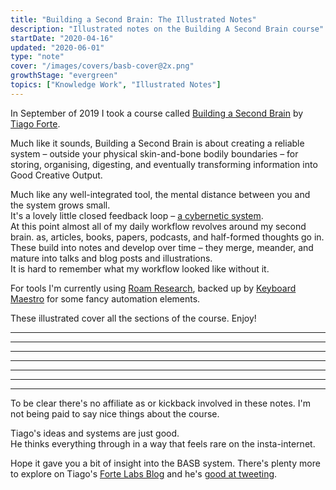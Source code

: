 ```yaml
---
title: "Building a Second Brain: The Illustrated Notes"
description: "Illustrated notes on the Building A Second Brain course"
startDate: "2020-04-16"
updated: "2020-06-01"
type: "note"
cover: "/images/covers/basb-cover@2x.png"
growthStage: "evergreen"
topics: ["Knowledge Work", "Illustrated Notes"]
---
```


In September of 2019 I took a course called <a href='https://www.buildingasecondbrain.com'>Building a Second Brain</a> by <a href='https://twitter.com/fortelabs'>Tiago Forte</a>.

Much like it sounds, Building a Second Brain is about creating a reliable system – outside your physical skin-and-bone bodily boundaries – for storing, organising, digesting, and eventually transforming information into Good Creative Output.

Much like any well-integrated tool, the mental distance between you and the system grows small.  
It's a lovely little closed feedback loop – <a href="https://en.wikipedia.org/wiki/Cybernetics">a cybernetic system</a>.  
At this point almost all of my daily workflow revolves around my second brain. as, articles, books, papers, podcasts, and half-formed thoughts go in.  
These build into notes and develop over time – they merge, meander, and mature into talks and blog posts and illustrations.  
It is hard to remember what my workflow looked like without it.

For tools I'm currently using <a href="https://roamresearch.com/">Roam Research</a>, backed up by <a href="https://www.keyboardmaestro.com/main/">Keyboard Maestro</a> for some fancy automation elements.

These illustrated cover all the sections of the course. Enjoy!

---

<FullWidthImage
    width="980px"
    src="https://res.cloudinary.com/dg3gyk0gu/image/upload/c_scale,f_auto,q_auto:best,w_1200/v1586173192/maggieappleton.com/basb/Basb1-4_2x.jpg"
    alt="Building a second brain (BASB) illustrated notes on the PARA system of organising content projects, areas, resources, and archives"
/>

<FullWidthImage
    width="980px"
    src="https://res.cloudinary.com/dg3gyk0gu/image/upload/c_scale,f_auto,q_auto:best,w_1200/v1586173190/maggieappleton.com/basb/Basb1-2_2x.jpg"
    alt="BASB sketchnotes on putting projects in priority order and defining the desired outcome"
/>

<FullWidthImage
    width="980px"
    src="https://res.cloudinary.com/dg3gyk0gu/image/upload/c_scale,f_auto,q_auto:best,w_1200/v1586173188/maggieappleton.com/basb/Basb1-1_2x.jpg"
    alt="BASB sketchnotes on wiping the slate clean and setting up PARA as a folder structure"
/>

<FullWidthImage
    width="980px"
    src="https://res.cloudinary.com/dg3gyk0gu/image/upload/c_scale,f_auto,q_auto:best,w_1200/v1586173189/maggieappleton.com/basb/Basb1-3_2x.jpg"
    alt="BASB sketchnotes on creating metaplans before you start your project"
/>

---

<FullWidthImage
    width="980px"
    src="https://res.cloudinary.com/dg3gyk0gu/image/upload/c_scale,f_auto,q_auto:best,w_1200/v1586173064/maggieappleton.com/basb/Basb2-1_2x.jpg"
    alt="BASB sketchnotes on digital cognition and building a personal knowledge base"
/>

<FullWidthImage
    width="980px"
    src="https://res.cloudinary.com/dg3gyk0gu/image/upload/c_scale,f_auto,q_auto:best,w_1200/v1586173065/maggieappleton.com/basb/Basb2-2_2x.jpg"
    alt="BASB sketchnotes on your notes being unpolished, personal, open-ended, and diverse"
/>

<FullWidthImage
    width="980px"
    src="https://res.cloudinary.com/dg3gyk0gu/image/upload/c_scale,f_auto,q_auto:best,w_1200/v1586173061/maggieappleton.com/basb/Basb2-3_2x.jpg"
    alt="BASB sketchnotes on considering 12 favourite problems to focus on"
/>

---

<FullWidthImage
    width="980px"
    src="https://res.cloudinary.com/dg3gyk0gu/image/upload/c_scale,f_auto,q_auto:best,w_1200/v1586172896/maggieappleton.com/basb/Basb3-1_2x.jpg"
    alt="BASB sketchnotes on balancing discoverability with understanding in your notes"
/>

<FullWidthImage
    width="980px"
    src="https://res.cloudinary.com/dg3gyk0gu/image/upload/c_scale,f_auto,q_auto:best,w_1200/v1586172898/maggieappleton.com/basb/Basb3-2_2x.jpg"
    alt="BASB sketchnotes on putting your notes through 5 layers of progressive summarisation"
/>

<FullWidthImage
    width="980px"
    src="https://res.cloudinary.com/dg3gyk0gu/image/upload/c_scale,f_auto,q_auto:best,w_1200/v1586172894/maggieappleton.com/basb/Basb3-3_2x.jpg"
    alt="BASB sketchnotes on focusing on what resonates when summarising your notes"
/>

---

<FullWidthImage
    width="980px"
    src="https://res.cloudinary.com/dg3gyk0gu/image/upload/c_scale,f_auto,q_auto:best,w_1200/v1586172982/maggieappleton.com/basb/Basb4-1_2x.jpg"
    alt="BASB sketchnotes on thinking of return on attention like ROI"
/>

<FullWidthImage
    width="980px"
    src="https://res.cloudinary.com/dg3gyk0gu/image/upload/c_scale,f_auto,q_auto:best,w_1200/v1586172879/maggieappleton.com/basb/Basb4-2_2x.jpg"
    alt="BASB sketchnotes on flow state as the pinnacle of experience, learning, and performance. As well as the biochemistry of flow state."
/>

<FullWidthImage
    width="980px"
    src="https://res.cloudinary.com/dg3gyk0gu/image/upload/c_scale,f_auto,q_auto:best,w_1200/v1586172878/maggieappleton.com/basb/Basb4-3_2x.jpg"
    alt="BASB sketchnotes on solving the interruptability of flow with placeholding and breaking work down into smaller packets"
/>

<FullWidthImage
    width="980px"
    src="https://res.cloudinary.com/dg3gyk0gu/image/upload/c_scale,f_auto,q_auto:best,w_1200/v1586172879/maggieappleton.com/basb/Basb4-4_2x.jpg"
    alt="BASB sketchnotes on wrestling with knowledge by interacting with it in meanginful ways"
/>

---

<FullWidthImage
    width="980px"
    src="https://res.cloudinary.com/dg3gyk0gu/image/upload/c_scale,f_auto,q_auto:best,w_1200/v1586172864/maggieappleton.com/basb/Basb5-1_2x.jpg"
    alt="Just in time project management helps us balance our workflow between capture and delivery."
/>

<FullWidthImage
    width="980px"
    src="https://res.cloudinary.com/dg3gyk0gu/image/upload/c_scale,f_auto,q_auto:best,w_1200/v1586172865/maggieappleton.com/basb/Basb5-2_2x.jpg"
    alt="Your orderly system of notes is like mise en place – everything in its place"
/>

<FullWidthImage
    width="980px"
    src="https://res.cloudinary.com/dg3gyk0gu/image/upload/c_scale,f_auto,q_auto:best,w_1200/v1586172873/maggieappleton.com/basb/Basb5-4_2x.jpg"
    alt="We need flexible strategies, not static workflows. We diagnose the problem, form a guiding policy to tackle it, and write an action plan to implement it. "
/>

<FullWidthImage
    width="980px"
    src="https://res.cloudinary.com/dg3gyk0gu/image/upload/c_scale,f_auto,q_auto:best,w_1200/v1586172866/maggieappleton.com/basb/Basb5-3_2x.jpg"
    alt="Some workflow strategies we can use include context switching, changing the form of our notes, and adding color commentary through annotations and highlights."
/>

---

<FullWidthImage
    width="980px"
    src="https://res.cloudinary.com/dg3gyk0gu/image/upload/c_scale,f_auto,q_auto:best,w_1200/v1586172858/maggieappleton.com/basb/Basb6-1_2x.jpg"
    alt="The final section of BASB covers how to make a personal knowledge management canvas"
/>

---

To be clear there's no affiliate as or kickback involved in these notes.
I'm not being paid to say nice things about the course.

Tiago's ideas and systems are just good.  
He thinks everything through in a way that feels rare on the insta-internet.

Hope it gave you a bit of insight into the BASB system.
There's plenty more to explore on Tiago's <a href="https://praxis.fortelabs.co/">Forte Labs Blog</a> and he's <a href="https://twitter.com/fortelabs">good at tweeting</a>.
